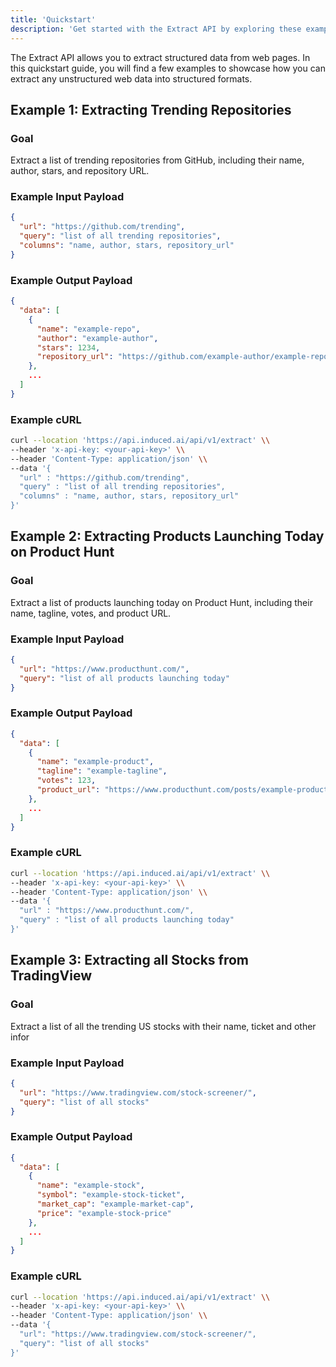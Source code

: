 ```yaml
---
title: 'Quickstart'
description: 'Get started with the Extract API by exploring these examples'
---
```


<Note>
  The Extract API allows you to extract structured data from web pages. In this quickstart guide, you will find a few examples to showcase how you can extract any unstructured web data into structured formats.
</Note>

## Example 1: Extracting Trending Repositories

### Goal

Extract a list of trending repositories from GitHub, including their name, author, stars, and repository URL.

### Example Input Payload

```json
{
  "url": "https://github.com/trending",
  "query": "list of all trending repositories",
  "columns": "name, author, stars, repository_url"
}
```

### Example Output Payload

```json
{
  "data": [
    {
      "name": "example-repo",
      "author": "example-author",
      "stars": 1234,
      "repository_url": "https://github.com/example-author/example-repo"
    },
    ...
  ]
}
```

### Example cURL

```bash
curl --location 'https://api.induced.ai/api/v1/extract' \\
--header 'x-api-key: <your-api-key>' \\
--header 'Content-Type: application/json' \\
--data '{
  "url" : "https://github.com/trending",
  "query" : "list of all trending repositories",
  "columns" : "name, author, stars, repository_url"
}'
```

## Example 2: Extracting Products Launching Today on Product Hunt

### Goal

Extract a list of products launching today on Product Hunt, including their name, tagline, votes, and product URL.

### Example Input Payload

```json
{
  "url": "https://www.producthunt.com/",
  "query": "list of all products launching today"
}
```

### Example Output Payload

```json
{
  "data": [
    {
      "name": "example-product",
      "tagline": "example-tagline",
      "votes": 123,
      "product_url": "https://www.producthunt.com/posts/example-product"
    },
    ...
  ]
}
```

### Example cURL

```bash
curl --location 'https://api.induced.ai/api/v1/extract' \\
--header 'x-api-key: <your-api-key>' \\
--header 'Content-Type: application/json' \\
--data '{
  "url" : "https://www.producthunt.com/",
  "query" : "list of all products launching today"
}'
```

## Example 3: Extracting all Stocks from TradingView

### Goal

Extract a list of all the trending US stocks with their name, ticket and other infor

### Example Input Payload

```json
{
  "url": "https://www.tradingview.com/stock-screener/",
  "query": "list of all stocks"
}
```

### Example Output Payload
```json
{
  "data": [
    {
      "name": "example-stock",
      "symbol": "example-stock-ticket",
      "market_cap": "example-market-cap",
      "price": "example-stock-price"
    },
    ...
  ]
}
```

### Example cURL
```bash
curl --location 'https://api.induced.ai/api/v1/extract' \\
--header 'x-api-key: <your-api-key>' \\
--header 'Content-Type: application/json' \\
--data '{
  "url": "https://www.tradingview.com/stock-screener/",
  "query": "list of all stocks"
}'
```